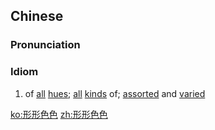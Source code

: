 ==Chinese==
{{zh-forms}}

===Pronunciation===
{{zh-pron
|m=xíngxíngsèsè
|cat=id
}}

===Idiom===
{{zh-idiom}}

# of [[all]] [[hue]]s; [[all]] [[kind]]s of; [[assorted]] and [[varied]]

[[ko:形形色色]]
[[zh:形形色色]]